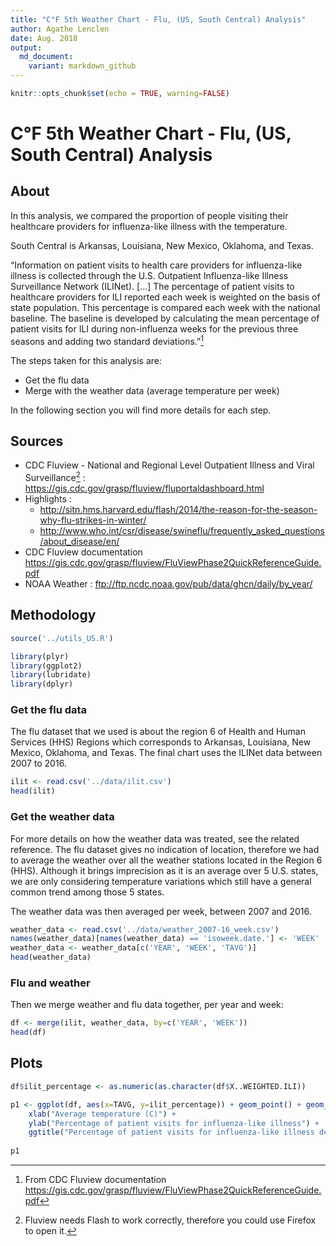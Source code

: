 ```yaml
---
title: "C°F 5th Weather Chart - Flu, (US, South Central) Analysis"
author: Agathe Lenclen
date: Aug. 2018
output:
  md_document:
    variant: markdown_github
---
```


```r
knitr::opts_chunk$set(echo = TRUE, warning=FALSE)
```

# C°F 5th Weather Chart - Flu, (US, South Central) Analysis

## About
In this analysis, we compared the proportion of people visiting their healthcare providers for influenza-like illness with the temperature. 

South Central is Arkansas, Louisiana, New Mexico, Oklahoma, and Texas.

"Information on patient visits to health care providers for influenza-like illness is collected through the U.S. Outpatient Influenza-like Illness Surveillance Network (ILINet). [...] The percentage of patient visits to healthcare providers for ILI reported each week is weighted on the basis of state population. This percentage is compared each week with the national baseline. The baseline is developed by calculating  the mean percentage of patient visits for ILI during non-influenza weeks for the previous three seasons and adding two standard deviations. "[^2]

The steps taken for this analysis are:

- Get the flu data
- Merge with the weather data (average temperature per week)

In the following section you will find more details for each step.

## Sources 
- CDC Fluview - National and Regional Level Outpatient Illness and Viral Surveillance[^1] : <https://gis.cdc.gov/grasp/fluview/fluportaldashboard.html>
- Highlights :
    * <http://sitn.hms.harvard.edu/flash/2014/the-reason-for-the-season-why-flu-strikes-in-winter/>
    * <http://www.who.int/csr/disease/swineflu/frequently_asked_questions/about_disease/en/>
- CDC Fluview documentation <https://gis.cdc.gov/grasp/fluview/FluViewPhase2QuickReferenceGuide.pdf>
- NOAA Weather : <ftp://ftp.ncdc.noaa.gov/pub/data/ghcn/daily/by_year/>


## Methodology

``` r
source('../utils_US.R')

library(plyr)
library(ggplot2)
library(lubridate)
library(dplyr)
```


### Get the flu data
The flu dataset that we used is about the region 6 of Health and Human Services (HHS) Regions which corresponds to Arkansas, Louisiana, New Mexico, Oklahoma, and Texas. The final chart uses the ILINet data between 2007 to 2016.

```r
ilit <- read.csv('../data/ilit.csv')
head(ilit)
```

### Get the weather data
For more details on how the weather data was treated, see the related reference. 
The flu dataset gives no indication of location, therefore we had to average the weather over all the weather stations located in the Region 6 (HHS). Although it brings imprecision as it is an average over 5 U.S. states, we are only considering temperature variations which still have a general common trend among those 5 states. 

The weather data was then averaged per week, between 2007 and 2016.

```r
weather_data <- read.csv('../data/weather_2007-16_week.csv')
names(weather_data)[names(weather_data) == 'isoweek.date.'] <- 'WEEK'
weather_data <- weather_data[c('YEAR', 'WEEK', 'TAVG')]
head(weather_data)
```

### Flu and weather
Then we merge weather and flu data together, per year and week:

```r
df <- merge(ilit, weather_data, by=c('YEAR', 'WEEK'))
head(df)
```

## Plots
```r
df$ilit_percentage <- as.numeric(as.character(df$X..WEIGHTED.ILI))

p1 <- ggplot(df, aes(x=TAVG, y=ilit_percentage)) + geom_point() + geom_smooth() +
    xlab("Average temperature (C)") +
    ylab("Percentage of patient visits for influenza-like illness") + 
    ggtitle("Percentage of patient visits for influenza-like illness depending on average temperature")
    
p1
```


[^1]: Fluview needs Flash to work correctly, therefore you could use Firefox to open it.
[^2]: From CDC Fluview documentation <https://gis.cdc.gov/grasp/fluview/FluViewPhase2QuickReferenceGuide.pdf>
[^3]: "isoweek returns the week as it would appear in the ISO 8601 system, which uses a reoccuring leap
week" <https://cran.r-project.org/web/packages/lubridate/lubridate.pdf>